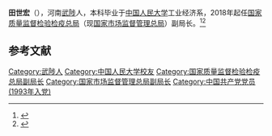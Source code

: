 '''田世宏'''（{{bd|1964年|9月}}），河南[[武陟|武陟]]人，本科毕业于[[中国人民大学|中国人民大学]]工业经济系，2018年起任[[国家质量监督检验检疫总局|国家质量监督检验检疫总局]]（现[[国家市场监督管理总局|国家市场监督管理总局]]）副局长。<ref>{{cite web |title=田世宏任国家质检总局副局长(图/简历)--组织人事-人民网 |url=http://renshi.people.com.cn/n1/2018/0111/c139617-29757831.html |website=renshi.people.com.cn |access-date=2020-07-15 |archive-date=2021-02-11 |archive-url=https://web.archive.org/web/20210211004251/http://renshi.people.com.cn/n1/2018/0111/c139617-29757831.html |dead-url=no }}</ref><ref>{{cite web |title=田世宏 |url=http://www.samr.gov.cn/jg/zjld/tsh/ |website=www.samr.gov.cn |access-date=2020-07-15 |archive-date=2021-01-17 |archive-url=https://web.archive.org/web/20210117005930/http://www.samr.gov.cn/jg/zjld/tsh/ |dead-url=no }}</ref>

==参考文献==
{{reflist}}

{{china-poli-bio-stub}}
{{DEFAULTSORT:tian shihong}}
[[Category:武陟人|Category:武陟人]]
[[Category:中国人民大学校友|Category:中国人民大学校友]]
[[Category:国家质量监督检验检疫总局副局长|Category:国家质量监督检验检疫总局副局长]]
[[Category:国家市场监督管理总局副局长|Category:国家市场监督管理总局副局长]]
[[Category:中国共产党党员_(1993年入党)|Category:中国共产党党员 (1993年入党)]]